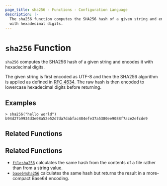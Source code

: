 ```yaml
---
page_title: sha256 - Functions - Configuration Language
description: |-
  The sha256 function computes the SHA256 hash of a given string and encodes it
  with hexadecimal digits.
---
```


# `sha256` Function

`sha256` computes the SHA256 hash of a given string and encodes it with
hexadecimal digits.

The given string is first encoded as UTF-8 and then the SHA256 algorithm is applied
as defined in [RFC 4634](https://tools.ietf.org/html/rfc4634). The raw hash is
then encoded to lowercase hexadecimal digits before returning.

## Examples

```
> sha256("hello world")
b94d27b9934d3e08a52e52d7da7dabfac484efe37a5380ee9088f7ace2efcde9
```

## Related Functions

## Related Functions

* [`filesha256`](/mnptu/language/functions/filesha256) calculates the same hash from
  the contents of a file rather than from a string value.
* [`base64sha256`](/mnptu/language/functions/base64sha256) calculates the same hash but returns
  the result in a more-compact Base64 encoding.
